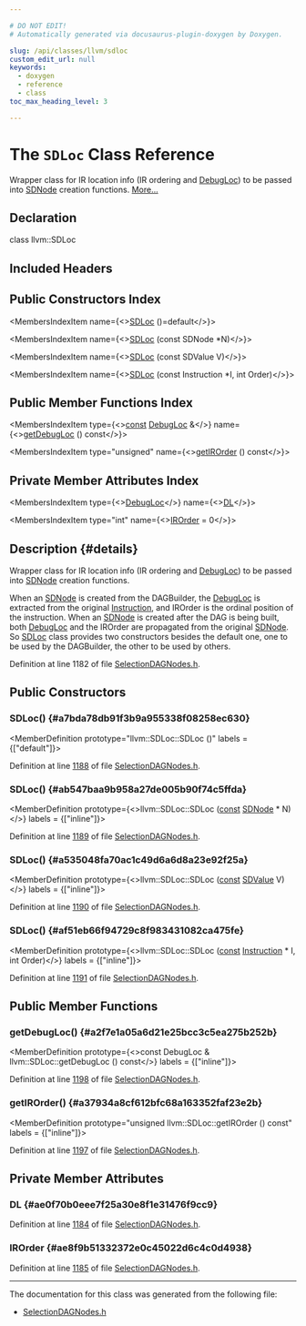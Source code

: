 ```yaml
---

# DO NOT EDIT!
# Automatically generated via docusaurus-plugin-doxygen by Doxygen.

slug: /api/classes/llvm/sdloc
custom_edit_url: null
keywords:
  - doxygen
  - reference
  - class
toc_max_heading_level: 3

---
```





# The `SDLoc` Class Reference

<DoxygenPage pluginConfig={pluginConfig}>

Wrapper class for IR location info (IR ordering and <a href="/docs/api/classes/llvm/debugloc">DebugLoc</a>) to be passed into <a href="/docs/api/classes/llvm/sdnode">SDNode</a> creation functions. <a href="#details">More...</a>

## Declaration

<CodeBlock>class llvm::SDLoc</CodeBlock>

## Included Headers

<IncludesList>
<IncludesListItem
  filePath="llvm/CodeGen/SelectionDAGNodes.h"
  permalink="/docs/api/files/include/include/llvm/include/llvm/codegen/selectiondagnodes-h"
  isLocal="true" />
</IncludesList>

## Public Constructors Index

<MembersIndex>

<MembersIndexItem
  name={<><a href="#a7bda78db91f3b9a955338f08258ec630">SDLoc</a> ()=default</>}>
</MembersIndexItem>

<MembersIndexItem
  name={<><a href="#ab547baa9b958a27de005b90f74c5ffda">SDLoc</a> (const SDNode &#42;N)</>}>
</MembersIndexItem>

<MembersIndexItem
  name={<><a href="#a535048fa70ac1c49d6a6d8a23e92f25a">SDLoc</a> (const SDValue V)</>}>
</MembersIndexItem>

<MembersIndexItem
  name={<><a href="#af51eb66f94729c8f983431082ca475fe">SDLoc</a> (const Instruction &#42;I, int Order)</>}>
</MembersIndexItem>

</MembersIndex>

## Public Member Functions Index

<MembersIndex>

<MembersIndexItem
  type={<><a href="/docs/api/files/lib/lib/target/lib/target/aarch64/aarch64promoteconstant-cpp/#a90f8350fecae261c25be85d38b451bff">const</a> <a href="/docs/api/classes/llvm/debugloc">DebugLoc</a> &amp;</>}
  name={<><a href="#a2f7e1a05a6d21e25bcc3c5ea275b252b">getDebugLoc</a> () const</>}>
</MembersIndexItem>

<MembersIndexItem
  type="unsigned"
  name={<><a href="#a37934a8cf612bfc68a163352faf23e2b">getIROrder</a> () const</>}>
</MembersIndexItem>

</MembersIndex>

## Private Member Attributes Index

<MembersIndex>

<MembersIndexItem
  type={<><a href="/docs/api/classes/llvm/debugloc">DebugLoc</a></>}
  name={<><a href="#ae0f70b0eee7f25a30e8f1e31476f9cc9">DL</a></>}>
</MembersIndexItem>

<MembersIndexItem
  type="int"
  name={<><a href="#ae8f9b51332372e0c45022d6c4c0d4938">IROrder</a> = 0</>}>
</MembersIndexItem>

</MembersIndex>

## Description {#details}

Wrapper class for IR location info (IR ordering and <a href="/docs/api/classes/llvm/debugloc">DebugLoc</a>) to be passed into <a href="/docs/api/classes/llvm/sdnode">SDNode</a> creation functions.

When an <a href="/docs/api/classes/llvm/sdnode">SDNode</a> is created from the DAGBuilder, the <a href="/docs/api/classes/llvm/debugloc">DebugLoc</a> is extracted from the original <a href="/docs/api/classes/llvm/instruction">Instruction</a>, and IROrder is the ordinal position of the instruction. When an <a href="/docs/api/classes/llvm/sdnode">SDNode</a> is created after the DAG is being built, both <a href="/docs/api/classes/llvm/debugloc">DebugLoc</a> and the IROrder are propagated from the original <a href="/docs/api/classes/llvm/sdnode">SDNode</a>. So <a href="/docs/api/classes/llvm/sdloc">SDLoc</a> class provides two constructors besides the default one, one to be used by the DAGBuilder, the other to be used by others.

Definition at line 1182 of file <a href="/docs/api/files/include/include/llvm/include/llvm/codegen/selectiondagnodes-h">SelectionDAGNodes.h</a>.

<SectionDefinition>

## Public Constructors

### SDLoc() {#a7bda78db91f3b9a955338f08258ec630}

<MemberDefinition
  prototype="llvm::SDLoc::SDLoc ()"
  labels = {["default"]}>

Definition at line <a href="/docs/api/files/include/include/llvm/include/llvm/codegen/selectiondagnodes-h/#l01188">1188</a> of file <a href="/docs/api/files/include/include/llvm/include/llvm/codegen/selectiondagnodes-h">SelectionDAGNodes.h</a>.
</MemberDefinition>

### SDLoc() {#ab547baa9b958a27de005b90f74c5ffda}

<MemberDefinition
  prototype={<>llvm::SDLoc::SDLoc (<a href="/docs/api/files/lib/lib/target/lib/target/aarch64/aarch64promoteconstant-cpp/#a90f8350fecae261c25be85d38b451bff">const</a> <a href="/docs/api/classes/llvm/sdnode">SDNode</a> &#42; N)</>}
  labels = {["inline"]}>

Definition at line <a href="/docs/api/files/include/include/llvm/include/llvm/codegen/selectiondagnodes-h/#l01189">1189</a> of file <a href="/docs/api/files/include/include/llvm/include/llvm/codegen/selectiondagnodes-h">SelectionDAGNodes.h</a>.
</MemberDefinition>

### SDLoc() {#a535048fa70ac1c49d6a6d8a23e92f25a}

<MemberDefinition
  prototype={<>llvm::SDLoc::SDLoc (<a href="/docs/api/files/lib/lib/target/lib/target/aarch64/aarch64promoteconstant-cpp/#a90f8350fecae261c25be85d38b451bff">const</a> <a href="/docs/api/classes/llvm/sdvalue">SDValue</a> V)</>}
  labels = {["inline"]}>

Definition at line <a href="/docs/api/files/include/include/llvm/include/llvm/codegen/selectiondagnodes-h/#l01190">1190</a> of file <a href="/docs/api/files/include/include/llvm/include/llvm/codegen/selectiondagnodes-h">SelectionDAGNodes.h</a>.
</MemberDefinition>

### SDLoc() {#af51eb66f94729c8f983431082ca475fe}

<MemberDefinition
  prototype={<>llvm::SDLoc::SDLoc (<a href="/docs/api/files/lib/lib/target/lib/target/aarch64/aarch64promoteconstant-cpp/#a90f8350fecae261c25be85d38b451bff">const</a> <a href="/docs/api/classes/llvm/instruction">Instruction</a> &#42; I, int Order)</>}
  labels = {["inline"]}>

Definition at line <a href="/docs/api/files/include/include/llvm/include/llvm/codegen/selectiondagnodes-h/#l01191">1191</a> of file <a href="/docs/api/files/include/include/llvm/include/llvm/codegen/selectiondagnodes-h">SelectionDAGNodes.h</a>.
</MemberDefinition>

</SectionDefinition>

<SectionDefinition>

## Public Member Functions

### getDebugLoc() {#a2f7e1a05a6d21e25bcc3c5ea275b252b}

<MemberDefinition
  prototype={<>const DebugLoc &amp; llvm::SDLoc::getDebugLoc () const</>}
  labels = {["inline"]}>

Definition at line <a href="/docs/api/files/include/include/llvm/include/llvm/codegen/selectiondagnodes-h/#l01198">1198</a> of file <a href="/docs/api/files/include/include/llvm/include/llvm/codegen/selectiondagnodes-h">SelectionDAGNodes.h</a>.
</MemberDefinition>

### getIROrder() {#a37934a8cf612bfc68a163352faf23e2b}

<MemberDefinition
  prototype="unsigned llvm::SDLoc::getIROrder () const"
  labels = {["inline"]}>

Definition at line <a href="/docs/api/files/include/include/llvm/include/llvm/codegen/selectiondagnodes-h/#l01197">1197</a> of file <a href="/docs/api/files/include/include/llvm/include/llvm/codegen/selectiondagnodes-h">SelectionDAGNodes.h</a>.
</MemberDefinition>

</SectionDefinition>

<SectionDefinition>

## Private Member Attributes

### DL {#ae0f70b0eee7f25a30e8f1e31476f9cc9}

<MemberDefinition
  prototype="DebugLoc llvm::SDLoc::DL">

Definition at line <a href="/docs/api/files/include/include/llvm/include/llvm/codegen/selectiondagnodes-h/#l01184">1184</a> of file <a href="/docs/api/files/include/include/llvm/include/llvm/codegen/selectiondagnodes-h">SelectionDAGNodes.h</a>.
</MemberDefinition>

### IROrder {#ae8f9b51332372e0c45022d6c4c0d4938}

<MemberDefinition
  prototype="int llvm::SDLoc::IROrder = 0">

Definition at line <a href="/docs/api/files/include/include/llvm/include/llvm/codegen/selectiondagnodes-h/#l01185">1185</a> of file <a href="/docs/api/files/include/include/llvm/include/llvm/codegen/selectiondagnodes-h">SelectionDAGNodes.h</a>.
</MemberDefinition>

</SectionDefinition>

<hr/>

The documentation for this class was generated from the following file:

<ul>
<li><a href="/docs/api/files/include/include/llvm/include/llvm/codegen/selectiondagnodes-h">SelectionDAGNodes.h</a></li>
</ul>

</DoxygenPage>
